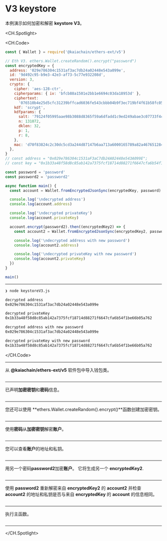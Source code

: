 # V3 keystore

本例演示如何加密和解密 **keystore V3**。

<CH.Spotlight>

<CH.Code>

```js keystoreV3.js
const { Wallet } = require('@kaiachain/ethers-ext/v5')

// Eth V3. ethers.Wallet.createRandom().encrypt("password")
const encryptedKey = {
  address: '029e786304c1531af3ac7db24a02448e543a099e',
  id: '9d492c95-b9e3-42e3-af73-5c77e932208d',
  version: 3,
  crypto: {
    cipher: 'aes-128-ctr',
    cipherparams: { iv: 'bfcb88a1501e2bb1e6694c03da18953d' },
    ciphertext:
      '076510b4e25d5cfc31239bffcad6036fe543cbbb04b9f3ec719bf4f61b58fc05',
    kdf: 'scrypt',
    kdfparams: {
      salt: '79124f05995aae98b3088d8365f59a6dfadd1c9ed249abae3c07733f4cbbee53',
      n: 131072,
      dklen: 32,
      p: 1,
      r: 8,
    },
    mac: 'd70f83824c2c30dc5cd3a244d87147b6aa713a6000165789a82a467651284ac7',
  },
}
// const address = "0x029e786304c1531aF3aC7db24A02448e543A099E";
// const key = "0x1b33a48f58d8c85ab142a7375fcf18714d88271f6647cfa6b54f1be66b05a762";

const password = 'password'
const password2 = 'password2'

async function main() {
  const account = Wallet.fromEncryptedJsonSync(encryptedKey, password)

  console.log('\ndecrypted address')
  console.log(account.address)

  console.log('\ndecrypted privateKey')
  console.log(account.privateKey)

  account.encrypt(password2).then((encryptedKey2) => {
    const account2 = Wallet.fromEncryptedJsonSync(encryptedKey2, password2)

    console.log('\ndecrypted address with new password')
    console.log(account2.address)

    console.log('\ndecrypted privateKey with new password')
    console.log(account2.privateKey)
  })
}

main()
```

---

```zsh output
❯ node keystoreV3.js

decrypted address
0x029e786304c1531af3ac7db24a02448e543a099e

decrypted privateKey
0x1b33a48f58d8c85ab142a7375fcf18714d88271f6647cfa6b54f1be66b05a762

decrypted address with new password
0x029e786304c1531af3ac7db24a02448e543a099e

decrypted privateKey with new password
0x1b33a48f58d8c85ab142a7375fcf18714d88271f6647cfa6b54f1be66b05a762
```

</CH.Code>

---

从 **@kaiachain/ethers-ext/v5** 软件包中导入钱包类。

```js keystoreV3.js focus=1

```

---

已声明**加密密钥**和**密码**信息。

```js keystoreV3.js focus=3:25

```

---

您还可以使用 **ethers.Wallet.createRandom().encrypt()**函数创建加密密钥。

```js keystoreV3.js focus=3

```

---

使用**密码**从**加密密钥**解密**账户**。

```js keystoreV3.js focus=31

```

---

您可以查看**账户**的地址和私钥。

```js keystoreV3.js focus=33:37

```

---

用另一个密码**password2**加密**账户**。 它将生成另一个 **encryptedKey2**.

```js keystoreV3.js focus=39

```

---

使用 **password2** 重新解密来自 **encryptedKey2** 的 **account2** 并检查 **account2** 的地址和私钥是否与来自 **encryptedKey** 的 **account** 的信息相同。

```js keystoreV3.js focus=40:46

```

---

执行主函数。

```js keystoreV3.js focus=50

```

---

</CH.Spotlight>

